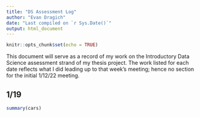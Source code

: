 ```yaml
---
title: "DS Assessment Log"
author: "Evan Dragich"
date: "Last compiled on `r Sys.Date()`"
output: html_document
---
```


```r
knitr::opts_chunk$set(echo = TRUE)
```

This document will serve as a record of my work on the Introductory Data Science assessment strand of my thesis project. The work listed for each date reflects what I did leading up to that week's meeting; hence no section for the initial 1/12/22 meeting.

## 1/19



```r
summary(cars)
```


